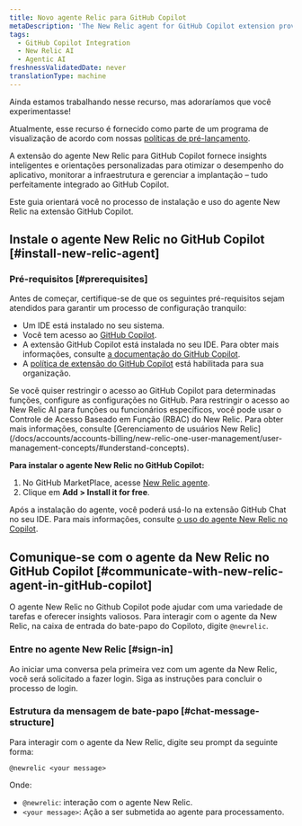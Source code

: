 ```yaml
---
title: Novo agente Relic para GitHub Copilot
metaDescription: 'The New Relic agent for GitHub Copilot extension provides intelligent insights and guidance tailored to optimize application performance, monitor infrastructure, and manage deployments—all seamlessly integrated within GitHub Copilot.'
tags:
  - GitHub Copilot Integration
  - New Relic AI
  - Agentic AI
freshnessValidatedDate: never
translationType: machine
---
```


<Callout title="visualização">
  Ainda estamos trabalhando nesse recurso, mas adoraríamos que você experimentasse!

  Atualmente, esse recurso é fornecido como parte de um programa de visualização de acordo com nossas [políticas de pré-lançamento](/docs/licenses/license-information/referenced-policies/new-relic-pre-release-policy).
</Callout>

A extensão do agente New Relic para GitHub Copilot fornece insights inteligentes e orientações personalizadas para otimizar o desempenho do aplicativo, monitorar a infraestrutura e gerenciar a implantação – tudo perfeitamente integrado ao GitHub Copilot.

Este guia orientará você no processo de instalação e uso do agente New Relic na extensão GitHub Copilot.

## Instale o agente New Relic no GitHub Copilot [#install-new-relic-agent]

### Pré-requisitos [#prerequisites]

Antes de começar, certifique-se de que os seguintes pré-requisitos sejam atendidos para garantir um processo de configuração tranquilo:

* Um IDE está instalado no seu sistema.
* Você tem acesso ao [GitHub Copilot](https://github.com/features/copilot).
* A extensão GitHub Copilot está instalada no seu IDE. Para obter mais informações, consulte [a documentação do GitHub Copilot](https://docs.github.com/en/copilot/managing-copilot/configure-personal-settings/installing-the-github-copilot-extension-in-your-environment).
* A [política de extensão do GitHub Copilot](https://docs.github.com/en/enterprise-cloud@latest/copilot/managing-copilot/managing-github-copilot-in-your-organization/managing-policies-for-copilot-in-your-organization#setting-a-policy-for-github-copilot-extensions-in-your-organization) está habilitada para sua organização.

<Callout variant="tip" title="dica">
  Se você quiser restringir o acesso ao GitHub Copilot para determinadas funções, configure as configurações no GitHub. Para restringir o acesso ao New Relic AI para funções ou funcionários específicos, você pode usar o Controle de Acesso Baseado em Função (RBAC) do New Relic. Para obter mais informações, consulte [Gerenciamento de usuários New Relic](/docs/accounts/accounts-billing/new-relic-one-user-management/user-management-concepts/#understand-concepts).
</Callout>

**Para instalar o agente New Relic no GitHub Copilot:**

1. No GitHub MarketPlace, acesse [New Relic agente](https://github.com/marketplace/newrelic-copilot-extension).
2. Clique em **Add &gt; Install it for free**.

Após a instalação do agente, você poderá usá-lo na extensão GitHub Chat no seu IDE. Para mais informações, consulte [o uso do agente New Relic no Copilot](#communicate-with-new-relic-agent-in-gitHub-copilot).

## Comunique-se com o agente da New Relic no GitHub Copilot [#communicate-with-new-relic-agent-in-gitHub-copilot]

O agente New Relic no Github Copilot pode ajudar com uma variedade de tarefas e oferecer insights valiosos. Para interagir com o agente da New Relic, na caixa de entrada do bate-papo do Copiloto, digite `@newrelic`.

### Entre no agente New Relic [#sign-in]

Ao iniciar uma conversa pela primeira vez com um agente da New Relic, você será solicitado a fazer login. Siga as instruções para concluir o processo de login.

### Estrutura da mensagem de bate-papo [#chat-message-structure]

Para interagir com o agente da New Relic, digite seu prompt da seguinte forma:

`@newrelic <your message>`

Onde:

* `@newrelic`: interação com o agente New Relic.
* `<your message>`: Ação a ser submetida ao agente para processamento.